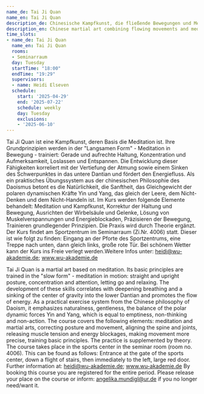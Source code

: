 ```yaml
---
name_de: Tai Ji Quan
name_en: Tai Ji Quan
description_de: Chinesische Kampfkunst, die fließende Bewegungen und Meditation kombiniert.
description_en: Chinese martial art combining flowing movements and meditation.
time_slots:
- name_de: Tai Ji Quan
  name_en: Tai Ji Quan
  rooms:
  - Seminarraum
  day: Tuesday
  startTime: "18:00"
  endTime: "19:29"
  supervisors:
  - name: Heidi Elseven
  schedule:
    start: '2025-04-29'
    end: '2025-07-22'
    schedule: weekly
    day: Tuesday
    exclusions:
    - '2025-06-10'
---
```


<Locale value="de">
 

 Tai Ji Quan ist eine Kampfkunst, deren Basis die Meditation ist. Ihre
Grundprinzipien werden in der "Langsamen Form" - Meditation in Bewegung -
trainiert: Gerade und aufrechte Haltung, Konzentration und Aufmerksamkeit,
Loslassen und Entspannen. Die Entwicklung dieser Fähigkeiten korreliert mit der
Vertiefung der Atmung sowie einem Sinken des Schwerpunktes in das untere Dantian
und fördert den Energiefluss. Als ein praktisches Übungssystem aus der
chinesischen Philosophie des Daoismus betont es die Natürlichkeit, die
Sanftheit, das Gleichgewicht der polaren dynamischen Kräfte Yin und Yang, das
gleich der Leere, dem Nicht-Denken und dem Nicht-Handeln ist. Im Kurs werden
folgende Elemente behandelt: Meditation und Kampfkunst, Korrektur der Haltung
und Bewegung, Ausrichten der Wirbelsäule und Gelenke, Lösung von
Muskelverspannungen und Energieblockaden, Präzisieren der Bewegung, Trainieren
grundlegender Prinzipien. Die Praxis wird durch Theorie ergänzt. Der Kurs findet
am Sportzentrum im Seminarraum (Zi.Nr. 4006) statt. Dieser ist wie folgt zu
finden: Eingang an der Pforte des Sportzentrums, eine Treppe nach unten, dann
gleich links, große rote Tür.&nbsp;Bei schönem Wetter kann der Kurs ins Freie
verlegt werden.Weitere Infos unter: heidi@wu-akademie.de; www.wu-akademie.de

</Locale>
<Locale value="en">
 

 Tai Ji Quan is a martial art based on meditation. Its basic principles are
trained in the "slow form" - meditation in motion: straight and upright posture,
concentration and attention, letting go and relaxing. The development of these
skills correlates with deepening breathing and a sinking of the center of
gravity into the lower Dantian and promotes the flow of energy. As a practical
exercise system from the Chinese philosophy of Daoism, it emphasizes
naturalness, gentleness, the balance of the polar dynamic forces Yin and Yang,
which is equal to emptiness, non-thinking and non-action. The course covers the
following elements: meditation and martial arts, correcting posture and
movement, aligning the spine and joints, releasing muscle tension and energy
blockages, making movement more precise, training basic principles. The practice
is supplemented by theory. The course takes place in the sports center in the
seminar room (room no. 4006). This can be found as follows: Entrance at the gate
of the sports center, down a flight of stairs, then immediately to the left,
large red door. Further information at: heidi@wu-akademie.de; www.wu-akademie.de
By booking this course you are registered for the entire period. Please release
your place on the course or inform: angelika.mundigl@ur.de if you no longer
need/want it.

</Locale>
